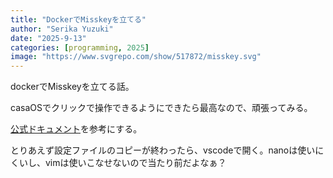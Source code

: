 ```yaml
---
title: "DockerでMisskeyを立てる"
author: "Serika Yuzuki"
date: "2025-9-13"
categories: [programming, 2025]
image: "https://www.svgrepo.com/show/517872/misskey.svg"
---
```


dockerでMisskeyを立てる話。

casaOSでクリックで操作できるようにできたら最高なので、頑張ってみる。

[公式ドキュメント](https://misskey-hub.net/ja/docs/for-admin/install/guides/docker/)を参考にする。

とりあえず設定ファイルのコピーが終わったら、vscodeで開く。nanoは使いにくいし、vimは使いこなせないので当たり前だよなぁ？


